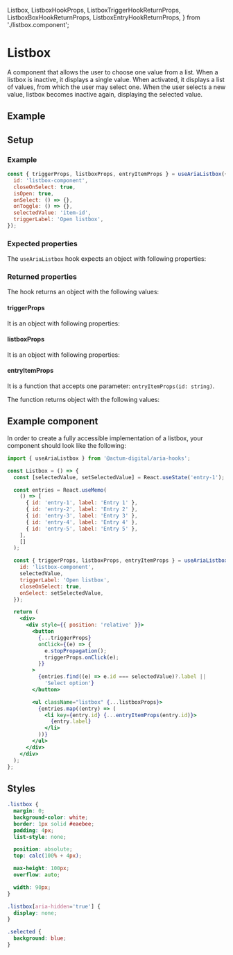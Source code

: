   Listbox,
  ListboxHookProps,
  ListboxTriggerHookReturnProps,
  ListboxBoxHookReturnProps,
  ListboxEntryHookReturnProps,
} from './listbox.component';

<Meta title="Aria Component/Listbox" />

# Listbox

A component that allows the user to choose one value from a list. When a listbox is inactive, it displays a single value. When activated, it displays a list of values, from which the user may select one. When the user selects a new value, listbox becomes inactive again, displaying the selected value.

## Example

<Canvas>
  <Listbox />
</Canvas>

## Setup

### Example

```js
const { triggerProps, listboxProps, entryItemProps } = useAriaListbox({
  id: 'listbox-component',
  closeOnSelect: true,
  isOpen: true,
  onSelect: () => {},
  onToggle: () => {},
  selectedValue: 'item-id',
  triggerLabel: 'Open listbox',
});
```

### Expected properties

The `useAriaListbox` hook expects an object with following properties:

<ArgsTable of={ListboxHookProps} sort="requiredFirst" />

### Returned properties

The hook returns an object with the following values:

#### triggerProps

It is an object with following properties:

<ArgsTable of={ListboxTriggerHookReturnProps} />

#### listboxProps

It is an object with following properties:

<ArgsTable of={ListboxBoxHookReturnProps} />

#### entryItemProps

It is a function that accepts one parameter: `entryItemProps(id: string)`.

The function returns object with the following values:

<ArgsTable of={ListboxEntryHookReturnProps} />

## Example component

In order to create a fully accessible implementation of a listbox, your component should look like the following:

```jsx
import { useAriaListbox } from '@actum-digital/aria-hooks';

const Listbox = () => {
  const [selectedValue, setSelectedValue] = React.useState('entry-1');

  const entries = React.useMemo(
    () => [
      { id: 'entry-1', label: 'Entry 1' },
      { id: 'entry-2', label: 'Entry 2' },
      { id: 'entry-3', label: 'Entry 3' },
      { id: 'entry-4', label: 'Entry 4' },
      { id: 'entry-5', label: 'Entry 5' },
    ],
    []
  );

  const { triggerProps, listboxProps, entryItemProps } = useAriaListbox({
    id: 'listbox-component',
    selectedValue,
    triggerLabel: 'Open listbox',
    closeOnSelect: true,
    onSelect: setSelectedValue,
  });

  return (
    <div>
      <div style={{ position: 'relative' }}>
        <button
          {...triggerProps}
          onClick={(e) => {
            e.stopPropagation();
            triggerProps.onClick(e);
          }}
        >
          {entries.find((e) => e.id === selectedValue)?.label ||
            'Select option'}
        </button>

        <ul className="listbox" {...listboxProps}>
          {entries.map((entry) => (
            <li key={entry.id} {...entryItemProps(entry.id)}>
              {entry.label}
            </li>
          ))}
        </ul>
      </div>
    </div>
  );
};
```

## Styles

```css
.listbox {
  margin: 0;
  background-color: white;
  border: 1px solid #eaebee;
  padding: 4px;
  list-style: none;

  position: absolute;
  top: calc(100% + 4px);

  max-height: 100px;
  overflow: auto;

  width: 90px;
}

.listbox[aria-hidden='true'] {
  display: none;
}

.selected {
  background: blue;
}
```
